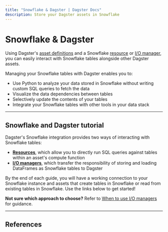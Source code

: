 ```yaml
---
title: "Snowflake & Dagster | Dagster Docs"
description: Store your Dagster assets in Snowflake
---
```


# Snowflake & Dagster

Using Dagster's [asset definitions](/concepts/assets/software-defined-assets) and a Snowflake [resource](/concepts/resources) or [I/O manager](/concepts/io-management/io-managers), you can easily interact with Snowflake tables alongside other Dagster assets.

Managing your Snowflake tables with Dagster enables you to:

- Use Python to analyze your data stored in Snowflake without writing custom SQL queries to fetch the data
- Visualize the data dependencies between tables
- Selectively update the contents of your tables
- Integrate your Snowflake tables with other tools in your data stack

---

## Snowflake and Dagster tutorial

Dagster's Snowflake integration provides two ways of interacting with Snowflake tables:

- [**Resources**](/concepts/resources), which allow you to directly run SQL queries against tables within an asset's compute function
- [**I/O managers**](/concepts/io-management/io-managers), which transfer the responsibility of storing and loading DataFrames as Snowflake tables to Dagster

By the end of each guide, you will have a working connection to your Snowflake instance and assets that create tables in Snowflake or read from existing tables in Snowflake. Use the links below to get started!

<ArticleList>
  <ArticleListItem
    title="Snowflake & Dagster resources"
    href="/integrations/snowflake/using-snowflake-with-dagster"
  ></ArticleListItem>
  <ArticleListItem
    title="Snowflake & Dagster I/O managers"
    href="/integrations/snowflake/using-snowflake-with-dagster-io-managers"
  ></ArticleListItem>
</ArticleList>

**Not sure which approach to choose?** Refer to [When to use I/O managers](/concepts/io-management/io-managers#when-to-use-io-managers) for guidance.

---

## References

<ArticleList>
  <ArticleListItem
    title="Snowflake reference"
    href="/integrations/snowflake/reference"
  ></ArticleListItem>
  <ArticleListItem
    title="Snowflake API reference"
    href="/\_apidocs/libraries/dagster-snowflake"
  ></ArticleListItem>
</ArticleList>
